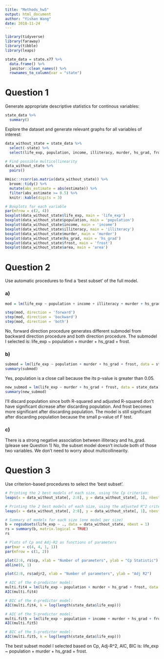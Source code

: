 ```yaml
---
title: "Methods_hw5"
output: html_document
author: "Yishan Wang"
date: 2018-11-24
---
```


```r
library(tidyverse)
library(faraway)
library(tibble)
library(leaps)
```

```r
state_data = state.x77 %>%
  data.frame() %>%
  janitor::clean_names() %>%
  rownames_to_column(var = "state")
```

# Question 1

Generate appropriate descriptive statistics for continous variables:

```r
state_data %>%
  summary()
```

Explore the dataset and generate relevant graphs for all variables of interest:

```r
data_without_state = state_data %>%
  select(-state) %>%
  select(life_exp, population, income, illiteracy, murder, hs_grad, frost, area)

# Find possible multicollinearity
data_without_state %>%
  pairs()

Hmisc::rcorr(as.matrix(data_without_state)) %>%
  broom::tidy() %>%
  mutate(abs_estimate = abs(estimate)) %>%
  filter(abs_estimate >= 0.5) %>% 
  knitr::kable(digits = 3)
```

```r
# Boxplots for each variable
par(mfrow = c(2, 4))
boxplot(data_without_state$life_exp, main = 'life_exp')
boxplot(data_without_state$population, main = 'population')
boxplot(data_without_state$income, main = 'income')
boxplot(data_without_state$illiteracy, main = 'illiteracy')
boxplot(data_without_state$murder, main = 'murder')
boxplot(data_without_state$hs_grad, main = 'hs_grad')
boxplot(data_without_state$frost, main = 'frost')
boxplot(data_without_state$area, main = 'area')
```

# Question 2

Use automatic procedures to find a ‘best subset’ of the full model. 

### a)

```r
mod = lm(life_exp ~ population + income + illiteracy + murder + hs_grad + frost + area, data = state_data)

step(mod, direction = 'forward')
step(mod, direction = 'backward')
step(mod, direction = 'both')
```

No, forward direction procedure generates different submodel from backward direction procedure and both direction procedure. The submodel I selected is: life_exp ~ population + murder + hs_grad + frost.

### b)

```r
submod = lm(life_exp ~ population + murder + hs_grad + frost, data = state_data)
summary(submod)
```

Yes, population is a close call because the its p-value is greater than 0.05.

```r
new_submod = lm(life_exp ~ murder + hs_grad + frost, data = state_data)
summary(new_submod)
```

I'll discard population since both R-squared and adjusted R-squared don't have significant dicrease after discarding population. And frost becomes more significant after discarding population. The model is still significant after discarding population because the small p-value of F test.

### c)

There is a strong negative association between illiteracy and hs_grad. (please see Question 1) No, the subset model doesn't include both of those two variables. We don't need to worry about multicollinearity.

# Question 3

Use criterion-based procedures to select the ‘best subset’.

```r
# Printing the 2 best models of each size, using the Cp criterion:
leaps(x = data_without_state[, 2:8], y = data_without_state[, 1], nbest = 2, method = "Cp")

# Printing the 2 best models of each size, using the adjusted R^2 criterion:
leaps(x = data_without_state[, 2:8], y = data_without_state[, 1], nbest = 2, method = "adjr2")

# Summary of models for each size (one model per size)
b = regsubsets(life_exp ~ ., data = data_without_state, nbest = 1)
rs = summary(b, matrix.logical = TRUE)
rs

# Plots of Cp and Adj-R2 as functions of parameters
par(mar = c(4, 4, 1, 1))
par(mfrow = c(1, 2))

plot(2:8, rs$cp, xlab = "Number of parameters", ylab = "Cp Statistic")
abline(0, 1)

plot(2:8, rs$adjr2, xlab = "Number of parameters", ylab = "Adj R2")

# AIC of the 4-predictor model:
multi.fit4 = lm(life_exp ~ population + murder + hs_grad + frost, data = state_data)
AIC(multi.fit4)

# BIC of the 4-predictor model:
AIC(multi.fit4, k = log(length(state_data$life_exp)))

# AIC of the 5-predictor model:
multi.fit5 = lm(life_exp ~ population + income + murder + hs_grad + frost, data = state_data)
AIC(multi.fit5)

# BIC of the 5-predictor model:
AIC(multi.fit5, k = log(length(state_data$life_exp)))
```

The best subset model I selected based on Cp, Adj-R^2, AIC, BIC is: life_exp ~ population + murder + hs_grad + frost.

